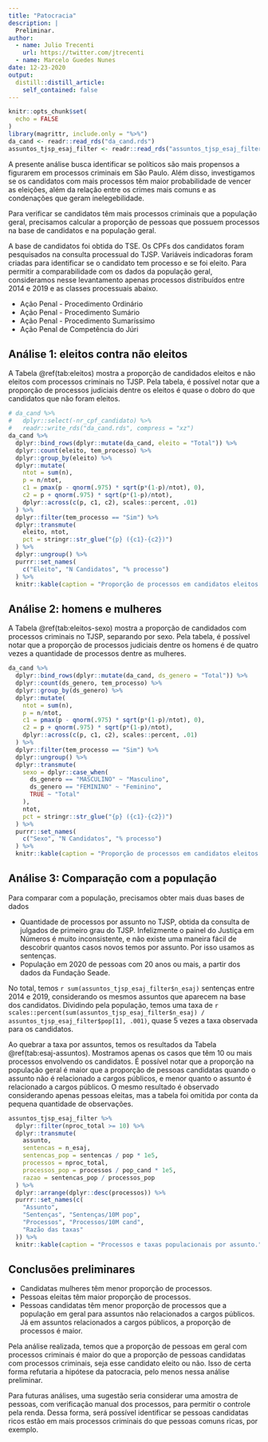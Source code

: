 ```yaml
---
title: "Patocracia"
description: |
  Preliminar.
author:
  - name: Julio Trecenti
    url: https://twitter.com/jtrecenti
  - name: Marcelo Guedes Nunes
date: 12-23-2020
output:
  distill::distill_article:
    self_contained: false
---
```



```r
knitr::opts_chunk$set(
  echo = FALSE
)
library(magrittr, include.only = "%>%")
da_cand <- readr::read_rds("da_cand.rds")
assuntos_tjsp_esaj_filter <- readr::read_rds("assuntos_tjsp_esaj_filter.rds")
```

A presente análise busca identificar se políticos são mais propensos a figurarem em processos criminais em São Paulo. Além disso, investigamos se os candidatos com mais processos têm maior probabilidade de vencer as eleições, além da relação entre os crimes mais comuns e as condenações que geram inelegebilidade.

Para verificar se candidatos têm mais processos criminais que a população geral, precisamos calcular a proporção de pessoas que possuem processos na base de candidatos e na população geral.

A base de candidatos foi obtida do TSE. Os CPFs dos candidatos foram pesquisados na consulta processual do TJSP. Variáveis indicadoras foram criadas para identificar se o candidato tem processo e se foi eleito. Para permitir a comparabilidade com os dados da população geral, consideramos nesse levantamento apenas processos distribuídos entre 2014 e 2019 e as classes processuais abaixo.

- Ação Penal - Procedimento Ordinário
- Ação Penal - Procedimento Sumário
- Ação Penal - Procedimento Sumaríssimo
- Ação Penal de Competência do Júri

## Análise 1: eleitos contra não eleitos

A Tabela \@ref(tab:eleitos) mostra a proporção de candidados eleitos e não eleitos com processos criminais no TJSP. Pela tabela, é possível notar que a proporção de processos judiciais dentre os eleitos é quase o dobro do que candidatos que não foram eleitos.

```r
# da_cand %>% 
#   dplyr::select(-nr_cpf_candidato) %>% 
#   readr::write_rds("da_cand.rds", compress = "xz")
da_cand %>% 
  dplyr::bind_rows(dplyr::mutate(da_cand, eleito = "Total")) %>% 
  dplyr::count(eleito, tem_processo) %>% 
  dplyr::group_by(eleito) %>% 
  dplyr::mutate(
    ntot = sum(n),
    p = n/ntot,
    c1 = pmax(p - qnorm(.975) * sqrt(p*(1-p)/ntot), 0),
    c2 = p + qnorm(.975) * sqrt(p*(1-p)/ntot),
    dplyr::across(c(p, c1, c2), scales::percent, .01)
  ) %>% 
  dplyr::filter(tem_processo == "Sim") %>% 
  dplyr::transmute(
    eleito, ntot,
    pct = stringr::str_glue("{p} ({c1}-{c2})")
  ) %>% 
  dplyr::ungroup() %>% 
  purrr::set_names(
    c("Eleito", "N Candidatos", "% processo")
  ) %>% 
  knitr::kable(caption = "Proporção de processos em candidatos eleitos e não eleitos.")
```

## Análise 2: homens e mulheres

A Tabela \@ref(tab:eleitos-sexo) mostra a proporção de candidados com processos criminais no TJSP, separando por sexo. Pela tabela, é possível notar que a proporção de processos judiciais dentre os homens é de quatro vezes a quantidade de processos dentre as mulheres.

```r
da_cand %>% 
  dplyr::bind_rows(dplyr::mutate(da_cand, ds_genero = "Total")) %>% 
  dplyr::count(ds_genero, tem_processo) %>% 
  dplyr::group_by(ds_genero) %>% 
  dplyr::mutate(
    ntot = sum(n),
    p = n/ntot,
    c1 = pmax(p - qnorm(.975) * sqrt(p*(1-p)/ntot), 0),
    c2 = p + qnorm(.975) * sqrt(p*(1-p)/ntot),
    dplyr::across(c(p, c1, c2), scales::percent, .01)
  ) %>% 
  dplyr::filter(tem_processo == "Sim") %>% 
  dplyr::ungroup() %>% 
  dplyr::transmute(
    sexo = dplyr::case_when(
      ds_genero == "MASCULINO" ~ "Masculino",
      ds_genero == "FEMININO" ~ "Feminino",
      TRUE ~ "Total"
    ), 
    ntot,
    pct = stringr::str_glue("{p} ({c1}-{c2})")
  ) %>% 
  purrr::set_names(
    c("Sexo", "N Candidatos", "% processo")
  ) %>% 
  knitr::kable(caption = "Proporção de processos em candidatos eleitos e não eleitos.")
```

## Análise 3: Comparação com a população

Para comparar com a população, precisamos obter mais duas bases de dados

- Quantidade de processos por assunto no TJSP, obtida da consulta de julgados de primeiro grau do TJSP. Infelizmente o painel do Justiça em Números é muito inconsistente, e não existe uma maneira fácil de descobrir quantos casos novos temos por assunto. Por isso usamos as sentenças.
- População em 2020 de pessoas com 20 anos ou mais, a partir dos dados da Fundação Seade.

No total, temos `r sum(assuntos_tjsp_esaj_filter$n_esaj)` sentenças entre 2014 e 2019, considerando os mesmos assuntos que aparecem na base dos candidatos. Dividindo pela população, temos uma taxa de `r scales::percent(sum(assuntos_tjsp_esaj_filter$n_esaj) / assuntos_tjsp_esaj_filter$pop[1], .001)`, quase 5 vezes a taxa observada para os candidatos.

Ao quebrar a taxa por assuntos, temos os resultados da Tabela \@ref(tab:esaj-assuntos). Mostramos apenas os casos que têm 10 ou mais processos envolvendo os candidatos. É possível notar que a proporção na população geral é maior que a proporção de pessoas candidatas quando o assunto não é relacionado a cargos públicos, e menor quanto o assunto é relacionado a cargos públicos. O mesmo resultado é observado considerando apenas pessoas eleitas, mas a tabela foi omitida por conta da pequena quantidade de observações.

```r
assuntos_tjsp_esaj_filter %>% 
  dplyr::filter(nproc_total >= 10) %>% 
  dplyr::transmute(
    assunto, 
    sentencas = n_esaj,
    sentencas_pop = sentencas / pop * 1e5,
    processos = nproc_total,
    processos_pop = processos / pop_cand * 1e5,
    razao = sentencas_pop / processos_pop
  ) %>% 
  dplyr::arrange(dplyr::desc(processos)) %>% 
  purrr::set_names(c(
    "Assunto", 
    "Sentenças", "Sentenças/10M pop",
    "Processos", "Processos/10M cand", 
    "Razão das taxas"
  )) %>% 
  knitr::kable(caption = "Processos e taxas populacionais por assunto.", digits = 2)
```

## Conclusões preliminares

- Candidatas mulheres têm menor proporção de processos.
- Pessoas eleitas têm maior proporção de processos.
- Pessoas candidatas têm menor proporção de processos que a população em geral para assuntos não relacionados a cargos públicos. Já em assuntos relacionados a cargos públicos, a proporção de processos é maior.

Pela análise realizada, temos que a proporção de pessoas em geral com processos criminais é maior do que a proporção de pessoas candidatas com processos criminais, seja esse candidato eleito ou não. Isso de certa forma refutaria a hipótese da patocracia, pelo menos nessa análise preliminar.

Para futuras análises, uma sugestão seria considerar uma amostra de pessoas, com verificação manual dos processos, para permitir o controle pela renda. Dessa forma, será possível identificar se pessoas candidatas ricos estão em mais processos criminais do que pessoas comuns ricas, por exemplo.